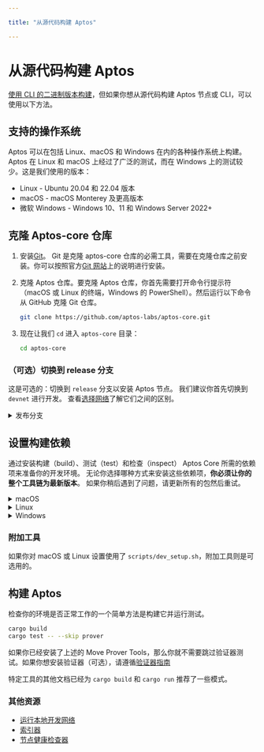 ```yaml
---

title: "从源代码构建 Aptos"

---
```



# 从源代码构建 Aptos

[使用 CLI 的二进制版本构建](../../build/cli/install-cli.mdx)，但如果你想从源代码构建 Aptos 节点或 CLI，可以使用以下方法。

## 支持的操作系统

Aptos 可以在包括 Linux、macOS 和 Windows 在内的各种操作系统上构建。Aptos 在 Linux 和 macOS 上经过了广泛的测试，而在 Windows 上的测试较少。这是我们使用的版本：

- Linux - Ubuntu 20.04 和 22.04 版本
- macOS - macOS Monterey 及更高版本
- 微软 Windows - Windows 10、11 和 Windows Server 2022+

## 克隆 Aptos-core 仓库

1. 安装[Git](https://git-scm.com/book/en/v2/Getting-Started-Installing-Git)。
   Git 是克隆 aptos-core 仓库的必需工具，需要在克隆仓库之前安装。你可以按照官方[Git 网站](https://git-scm.com/book/en/v2/Getting-Started-Installing-Git)上的说明进行安装。

2. 克隆 Aptos 仓库。要克隆 Aptos 仓库，你首先需要打开命令行提示符（macOS 或 Linux 的终端，Windows 的 PowerShell）。然后运行以下命令从 GitHub 克隆 Git 仓库。

   ```bash filename="Terminal"
   git clone https://github.com/aptos-labs/aptos-core.git
   ```

3. 现在让我们 `cd` 进入 `aptos-core` 目录：
   ```bash filename="Terminal"
   cd aptos-core
   ```

### （可选）切换到 release 分支

这是可选的：切换到 `release` 分支以安装 Aptos 节点。
我们建议你首先切换到 `devnet` 进行开发。
查看[选择网络](../../build/advanced-guides/system-integrators-guide.mdx)了解它们之间的区别。

<details>
<summary>发布分支</summary>
<Tabs groupName="release-branches" height="175px">
  <TabItem value="devnet" defaultChecked={true}>
    ```bash filename="Terminal"
    git checkout --track origin/devnet
    ```
  </TabItem>
  <TabItem value="testnet">
    ```bash filename="Terminal"
    git checkout --track origin/testnet
    ```
  </TabItem>
  <TabItem value="mainnet">
    ```bash filename="Terminal"
    git checkout --track origin/mainnet
    ```
  </TabItem>
</Tabs>
</details>

## 设置构建依赖

通过安装构建（build）、测试（test）和检查（inspect） Aptos Core 所需的依赖项来准备你的开发环境。
无论你选择哪种方式来安装这些依赖项，**你必须让你的整个工具链为最新版本**。
如果你稍后遇到了问题，请更新所有的包然后重试。

<details>
<summary>macOS</summary>

**> 使用自动化脚本**

1. 确保你安装了 `brew` 包管理器：https://brew.sh/
2. 运行开发设置脚本来准备你的环境：

```bash filename="Terminal"
./scripts/dev_setup.sh
```

3. 更新你当前的 shell 环境：

```bash filename="Terminal"
source ~/.cargo/env
```

<Callout type="info">
如果要查看脚本的可用选项，你可以通过运行：

  ```bash filename="Terminal"
  ./scripts/dev_setup.sh --help
  ```


</Callout>

**> 手动安装依赖项**

如果你不能使用上面的脚本，你可以手动安装这些依赖项，但**不推荐**。

1. [Rust](https://www.rust-lang.org/tools/install)
2. [CMake](https://cmake.org/download/)
3. [LLVM](https://releases.llvm.org/)
4. [LLD](https://lld.llvm.org/)

</details>

<details>
<summary>Linux</summary>

**> 使用自动化脚本**

1. 运行开发设置脚本来准备你的环境：

```bash filename="Terminal"
./scripts/dev_setup.sh
```

2. 更新你当前的 shell 环境：

```bash filename="Terminal"
source ~/.cargo/env
```

<Callout type="info">
如果想要查看脚本的可用选项，你可以运行：

  ```bash filename="Terminal"
  ./scripts/dev_setup.sh --help
  ```

</Callout>

**> 手动安装依赖项**

如果你不能使用上面的脚本，你也可以手动安装这些依赖项，但**不推荐**。

1. [Rust](https://www.rust-lang.org/tools/install).
2. [CMake](https://cmake.org/download/).
3. [LLVM](https://releases.llvm.org/).
4. [libssl-dev](https://packages.ubuntu.com/jammy/libssl-dev) 和 [libclang-dev](https://packages.ubuntu.com/jammy/libclang-dev)

</details>

<details>
<summary>Windows</summary>

**> 使用自动化脚本**

1. 以管理员身份打开 PowerShell 终端。
2. 运行开发设置脚本来准备你的环境：

```powershell filename="Terminal"
PowerShell -ExecutionPolicy Bypass -File ./scripts/windows_dev_setup.ps1
```

3. 安装完所有依赖项后打开一个新的 PowerShell 终端

**> 手动安装依赖项**

1. 安装 [Rust](https://www.rust-lang.org/tools/install).
2. 安装 [LLVM](https://releases.llvm.org/). 访问他们的 GitHub 仓库以获取[最新的预构建版本（prebuilt release）](https://github.com/llvm/llvm-project/releases/tag/llvmorg-15.0.7).
3. 安装 [Microsoft Visual Studio Build Tools for Windows](https://visualstudio.microsoft.com/downloads/#build-tools-for-visual-studio-2022). 在安装过程中，选择"Desktop development with C++" 和三个额外选项：MSVC C++ build tools、Windows 10/11 SDK 和 C++ CMake tools for Windows。
4. 如果在 Windows ARM 上，安装 [Visual Studio](https://visualstudio.microsoft.com/vs).
5. 如果在 Visual Studio/Build Tools 安装期间还没有安装 CMake，则需要先安装 [CMake](https://cmake.org/download/).
6. 安装完所有依赖项后打开一个新的 PowerShell 终端

</details>

### 附加工具

如果你对 macOS 或 Linux 设置使用了 `scripts/dev_setup.sh`，附加工具则是可选用的。

## 构建 Aptos

检查你的环境是否正常工作的一个简单方法是构建它并运行测试。

```bash filename="Terminal"
cargo build
cargo test -- --skip prover
```

如果你已经安装了上述的 Move Prover Tools，那么你就不需要跳过验证器测试。如果你想安装验证器（可选），请遵循[验证器指南](../../build/smart-contracts/learn-move/prover.mdx)

特定工具的其他文档已经为 `cargo build` 和 `cargo run` 推荐了一些模式。

### 其他资源

- [运行本地开发网络](localnet/local-development-network.mdx)
- [索引器](../../build/indexer.mdx)
- [节点健康检查器](measure/node-health-checker.mdx)
